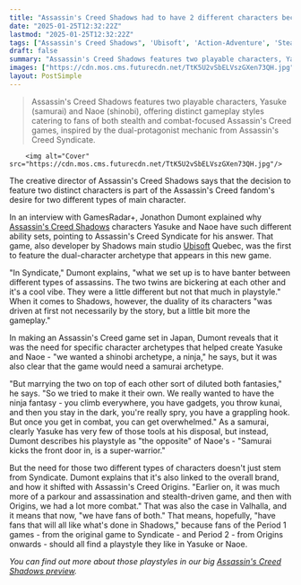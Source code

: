 ```yaml
---
title: "Assassin's Creed Shadows had to have 2 different characters because players want both stealth and combat, and you couldn't have both with just one"
date: "2025-01-25T12:32:22Z"
lastmod: "2025-01-25T12:32:22Z"
tags: ["Assassin's Creed Shadows", 'Ubisoft', 'Action-Adventure', 'Stealth', 'Dual Protagonist', 'PlayStation', 'Xbox', 'PC']
draft: false
summary: "Assassin's Creed Shadows features two playable characters, Yasuke (samurai) and Naoe (shinobi), offering distinct gameplay styles catering to fans of both stealth and combat-focused Assassin's Creed games, inspired by the dual-protagonist mechanic from Assassin's Creed Syndicate."
images: ["https://cdn.mos.cms.futurecdn.net/TtK5U2vSbELVszGXen73QH.jpg"]
layout: PostSimple
---
```

> Assassin's Creed Shadows features two playable characters, Yasuke (samurai) and Naoe (shinobi), offering distinct gameplay styles catering to fans of both stealth and combat-focused Assassin's Creed games, inspired by the dual-protagonist mechanic from Assassin's Creed Syndicate.


        <img alt="Cover" src="https://cdn.mos.cms.futurecdn.net/TtK5U2vSbELVszGXen73QH.jpg"/>
        
The creative director of Assassin's Creed Shadows says that the decision to feature two distinct characters is part of the Assassin's Creed fandom's desire for two different types of main character.

In an interview with GamesRadar+, Jonathon Dumont explained why [Assassin's Creed Shadows](https://www.gamesradar.com/assassins-creed-shadows-guide/) characters Yasuke and Naoe have such different ability sets, pointing to Assassin's Creed Syndicate for his answer. That game, also developer by Shadows main studio [Ubisoft](https://www.gamesradar.com/tag/ubisoft/) Quebec, was the first to feature the dual-character archetype that appears in this new game.

"In Syndicate," Dumont explains, "what we set up is to have banter between different types of assassins. The two twins are bickering at each other and it's a cool vibe. They were a little different but not that much in playstyle." When it comes to Shadows, however, the duality of its characters "was driven at first not necessarily by the story, but a little bit more the gameplay."

In making an Assassin's Creed game set in Japan, Dumont reveals that it was the need for specific character archetypes that helped create Yasuke and Naoe - "we wanted a shinobi archetype, a ninja," he says, but it was also clear that the game would need a samurai archetype.

"But marrying the two on top of each other sort of diluted both fantasies," he says. "So we tried to make it their own. We really wanted to have the ninja fantasy - you climb everywhere, you have gadgets, you throw kunai, and then you stay in the dark, you're really spry, you have a grappling hook. But once you get in combat, you can get overwhelmed." As a samurai, clearly Yasuke has very few of those tools at his disposal, but instead, Dumont describes his playstyle as "the opposite" of Naoe's - "Samurai kicks the front door in, is a super-warrior."

But the need for those two different types of characters doesn't just stem from Syndicate. Dumont explains that it's also linked to the overall brand, and how it shifted with Assassin's Creed Origins. "Earlier on, it was much more of a parkour and assassination and stealth-driven game, and then with Origins, we had a lot more combat." That was also the case in Valhalla, and it means that now, "we have fans of both." That means, hopefully, "have fans that will all like what's done in Shadows," because fans of the Period 1 games - from the original game to Syndicate - and Period 2 - from Origins onwards - should all find a playstyle they like in Yasuke or Naoe.

*You can find out more about those playstyles in our big *[<em>Assassin's Creed Shadows preview</em>](https://www.gamesradar.com/games/open-world/assassins-creed-shadows-the-big-preview-hub/)*.*
        